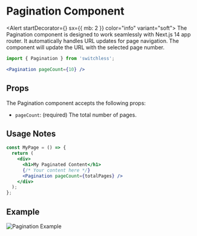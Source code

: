 
<Meta of={PaginationStories} />

# Pagination Component 

<Alert startDecorator={<InfoIcon />} sx={{ mb: 2 }} color="info" variant="soft">
  The Pagination component is designed to work seamlessly with Next.js 14 app router. It automatically handles URL updates for page navigation.
  The component will update the URL with the selected page number.
</Alert>


```jsx
import { Pagination } from 'switchless';

<Pagination pageCount={10} />
```

## Props

The Pagination component accepts the following props:

- `pageCount`: (required) The total number of pages.


## Usage Notes

```jsx
const MyPage = () => {
  return (
    <div>
      <h1>My Paginated Content</h1>
      {/* Your content here */}
      <Pagination pageCount={totalPages} />
    </div>
  );
};
```
## Example

<img src={example} alt="Pagination Example" />